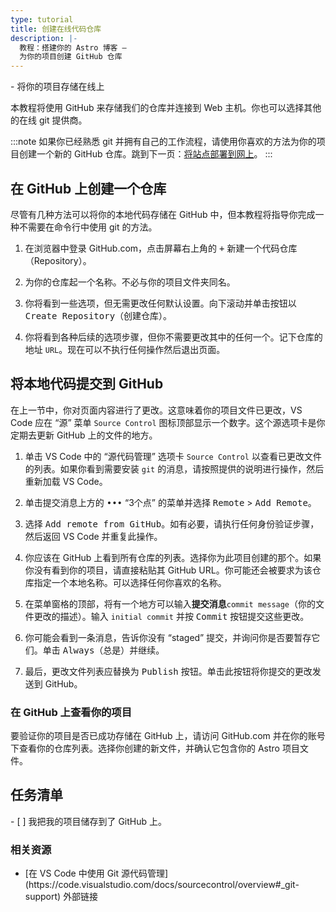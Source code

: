 ```yaml
---
type: tutorial
title: 创建在线代码仓库
description: |-
  教程：搭建你的 Astro 博客 —
  为你的项目创建 GitHub 仓库
---
```


<PreCheck>
  - 将你的项目存储在线上
</PreCheck>

本教程将使用 GitHub 来存储我们的仓库并连接到 Web 主机。你也可以选择其他的在线 git 提供商。

:::note
如果你已经熟悉 git 并拥有自己的工作流程，请使用你喜欢的方法为你的项目创建一个新的 GitHub 仓库。跳到下一页：[将站点部署到网上](/zh-cn/tutorial/1-setup/5/)。
:::

## 在 GitHub 上创建一个仓库

尽管有几种方法可以将你的本地代码存储在 GitHub 中，但本教程将指导你完成一种不需要在命令行中使用 git 的方法。

1. 在浏览器中登录 GitHub.com，点击屏幕右上角的 <kbd>+</kbd> 新建一个代码仓库（Repository）。

2. 为你的仓库起一个名称。不必与你的项目文件夹同名。

3. 你将看到一些选项，但无需更改任何默认设置。向下滚动并单击按钮以 <kbd>Create Repository</kbd>（创建仓库）。

4. 你将看到各种后续的选项步骤，但你不需要更改其中的任何一个。记下仓库的地址 `URL`。现在可以不执行任何操作然后退出页面。

## 将本地代码提交到 GitHub

在上一节中，你对页面内容进行了更改。这意味着你的项目文件已更改，VS Code 应在 “源” 菜单 `Source Control` 图标顶部显示一个数字。这个源选项卡是你定期去更新 GitHub 上的文件的地方。

1. 单击 VS Code 中的 “源代码管理” 选项卡 `Source Control` 以查看已更改文件的列表。如果你看到需要安装 `git` 的消息，请按照提供的说明进行操作，然后重新加载 VS Code。

2. 单击提交消息上方的 <kbd>•••</kbd> “3个点” 的菜单并选择 <kbd>Remote</kbd> > <kbd>Add Remote</kbd>。

3. 选择 <kbd>Add remote from GitHub</kbd>。如有必要，请执行任何身份验证步骤，然后返回 VS Code 并重复此操作。

4. 你应该在 GitHub 上看到所有仓库的列表。选择你为此项目创建的那个。如果你没有看到你的项目，请直接粘贴其 GitHub URL。你可能还会被要求为该仓库指定一个本地名称。可以选择任何你喜欢的名称。

5. 在菜单窗格的顶部，将有一个地方可以输入**提交消息**`commit message`（你的文件更改的描述）。输入 `initial commit` 并按 <kbd>Commit</kbd> 按钮提交这些更改。

6. 你可能会看到一条消息，告诉你没有 “staged” 提交，并询问你是否要暂存它们。单击 <kbd>Always</kbd>（总是）并继续。

7. 最后，更改文件列表应替换为 <kbd>Publish</kbd> 按钮。单击此按钮将你提交的更改发送到 GitHub。

### 在 GitHub 上查看你的项目

要验证你的项目是否已成功存储在 GitHub 上，请访问 GitHub.com 并在你的账号下查看你的仓库列表。选择你创建的新文件，并确认它包含你的 Astro 项目文件。

<Box icon="check-list">

## 任务清单

<Checklist>
- [ ] 我把我的项目储存到了 GitHub 上。
</Checklist>
</Box>

### 相关资源

- <p>[在 VS Code 中使用 Git 源代码管理](https://code.visualstudio.com/docs/sourcecontrol/overview#_git-support) <Badge>外部链接</Badge></p>
